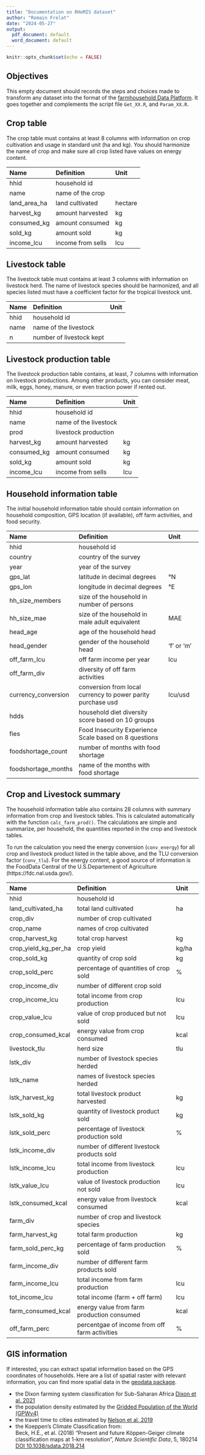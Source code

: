 ```yaml
---
title: "Documentation on RHoMIS dataset"
author: "Romain Frelat"
date: "2024-05-27"
output:
  pdf_document: default
  word_document: default
---
```


```r
knitr::opts_chunk$set(echo = FALSE)
```

## Objectives

This empty document should records the steps and choices made to transform any dataset into the format of the [farmhousehold Data Platform](https://github.com/rfrelat/farmhousehold). It goes together and complements the script file `Get_XX.R`, and `Param_XX.R`.


## Crop table

The crop table must contains at least 8 columns with information on crop cultivation and usage in standard unit (ha and kg). You should harmonize the name of crop and make sure all crop listed have values on energy content.

|  Name |         Definition        |   Unit   | 
|:------|:--------------------------|:---------|
| hhid  | household id              |          |
| name  | name of the crop          |          |
| land_area_ha| land cultivated     | hectare  |
| harvest_kg | amount harvested     | kg       |
| consumed_kg | amount consumed     | kg       |
| sold_kg | amount sold             | kg       |
| income_lcu | income from sells    | lcu      |



## Livestock table

The livestock table must contains at least 3 columns with information on livestock herd. The name of livestock species should be harmonized, and all species listed must have a coefficient factor for the tropical livestock unit. 

|  Name |         Definition        |   Unit   | 
|:------|:--------------------------|:---------|
| hhid  | household id              |          |
| name  | name of the livestock     |          |
| n     | number of livestock kept  |          |


\newpage  
## Livestock production table
The livestock production table contains, at least, 7 columns with information on livestock productions. Among other products, you can consider meat, milk, eggs, honey, manure, or even traction power if rented out.

|  Name |         Definition        |   Unit   | 
|:------|:--------------------------|:---------|
| hhid  | household id              |          |
| name  | name of the livestock     |          |
| prod  | livestock production      |          |
| harvest_kg | amount harvested     | kg       |
| consumed_kg | amount consumed     | kg       |
| sold_kg | amount sold             | kg       |
| income_lcu | income from sells    | lcu      |



## Household information table
The initial household information table should contain information on household composition, GPS location (if available), off farm activities, and food security.


|  Name  |         Definition       | Unit   | 
|:-------|:-------------------------|:-------|
| hhid  | household id              |          |
| country  | country of the survey      |          |
| year  | year of the survey      |          |
| gps_lat | latitude in decimal degrees | °N       |
| gps_lon | longitude in decimal degrees | °E       |
| hh_size_members | size of the household in number of persons |     |
| hh_size_mae | size of the household in male adult equivalent | MAE |
| head_age | age of the household head |     |
| head_gender | gender of the household head | 'f' or 'm' |
| off_farm_lcu | off farm income per year    | lcu      |
| off_farm_div | diversity of off farm activities   |       |
| currency_conversion | conversion from local currency to power parity purchase usd    | lcu/usd        |
| hdds | household diet diversity score based on 10 groups    |       |
| fies | Food Insecurity Experience Scale based on 8 questions   |       |
| foodshortage_count | number of months with food shortage    |       |
| foodshortage_months | name of the months with food shortage    |       |


\newpage
## Crop and Livestock summary

The household information table also contains 28 columns with summary information from crop and livestock tables. This is calculated automatically with the function `calc_farm_prod()`. The calculations are simple and summarize, per household, the quantities reported in the crop and livestock tables.   

To run the calculation you need the energy conversion (`conv_energy`) for all crop and livestock product listed in the table above, and the TLU conversion factor (`conv_tlu`). For the energy content, a good source of information is the FoodData Central of the U.S.Departement of Agriculture (https://fdc.nal.usda.gov/).

|  Name   |         Definition       |  Unit| 
|:--------|:-------------------------|:-----|
| hhid  | household id              |          |
| land_cultivated_ha  | total land cultivated | ha          |
| crop_div  | number of crop cultivated      |          |
| crop_name | names of crop cultivated       |        |
| crop_harvest_kg | total crop harvest       | kg       |
| crop_yield_kg_per_ha | crop yield          | kg/ha     |
| crop_sold_kg | quantity of crop sold       | kg |
| crop_sold_perc | percentage of quantities of crop sold    | %      |
| crop_income_div | number of different crop sold   |       |
| crop_income_lcu | total income from crop production  | lcu   |
| crop_value_lcu | value of crop produced but not sold | lcu   |
| crop_consumed_kcal | energy value from crop consumed   | kcal  |
| livestock_tlu | herd size              | tlu      |
| lstk_div | number of livestock species herded     |        |
| lstk_name | names of livestock species herded |      |
| lstk_harvest_kg | total livestock product harvested     | kg |
| lstk_sold_kg | quantity of livestock product sold       | kg |
| lstk_sold_perc | percentage of livestock production sold    | %      |
| lstk_income_div | number of different livestock products sold   |       |
| lstk_income_lcu | total income from livestock production    | lcu      |
| lstk_value_lcu |  value of livestock production not sold | lcu   |
| lstk_consumed_kcal | energy value from livestock consumed   | kcal  |
| farm_div | number of crop and livestock species     |        |
| farm_harvest_kg | total farm production     | kg |
| farm_sold_perc_kg | percentage of farm production sold    | %      |
| farm_income_div | number of different farm products sold   |       |
| farm_income_lcu | total income from farm production    | lcu      |
| tot_income_lcu |  total income (farm + off farm) | lcu   |
| farm_consumed_kcal | energy value from farm production consumed   | kcal  |
| off_farm_perc | percentgae of income from off farm activities   | %      |


## GIS information

If interested, you can extract spatial information based on the GPS coordinates of households. Here are a list of spatial raster with relevant information, you can find more spatial data in the [geodata package](https://github.com/rspatial/geodata).  

- the Dixon farming system classification for Sub-Saharan Africa [Dixon et al. 2021](https://www.routledge.com/Farming-Systems-and-Food-Security-in-Africa-Priorities-for-Science-and-Policy-Under-Global-Change/Dixon-Garrity-Boffa-Williams-Amede-Auricht-Lott-Mburathi/p/book/9781032082141)  
- the population density estimated by the [Gridded Population of the World (GPWv4)](https://sedac.ciesin.columbia.edu/data/collection/gpw-v4/documentation)    
- the travel time to cities estimated by [Nelson et al. 2019](https://www.nature.com/articles/s41597-019-0265-5)   
- the Koeppen's Climate Classification from:  
Beck, H.E., et al. (2018) "Present and future Köppen-Geiger climate classification maps at 1-km resolution", *Nature Scientific Data*, 5, 180214 [DOI 10.1038/sdata.2018.214](https://doi.org/10.1038/sdata.2018.214)  


